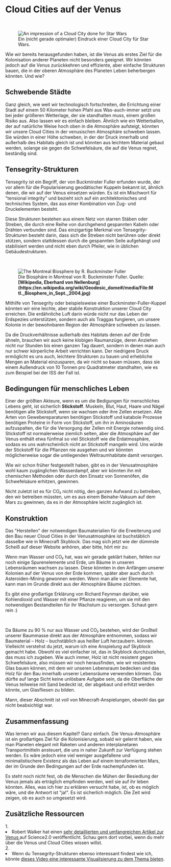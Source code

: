 
# Cloud Cities auf der Venus

<br/>
<figure>
<Image src={require(".//../../../resources/images/venus2.png")} alt="An impression of a Cloud City done for Star Wars" />
<figcaption style={{ color: "rgb(156, 156, 156)", fontSize: "14px", marginTop: "2px" }}>Ein (nicht gerade optimaler) Eindruck einer Cloud City für Star Wars.</figcaption>
</figure>

Wie wir bereits herausgefunden haben, ist die Venus als erstes Ziel für die Kolonisation anderer Planeten nicht besonders geeignet. Wir könnten jedoch auf die Venus zurückkehren und effiziente, aber einfache Strukturen bauen, die in der oberen Atmosphäre des Planeten Leben beherbergen könnten. Und wie?

## Schwebende Städte
Ganz gleich, wie weit wir technologisch fortschreiten, die Errichtung einer Stadt auf einem 50 Kilometer hohen Pfahl aus Was-auch-immer setzt uns bei jeder größeren Wetterlage, der sie standhalten muss, einem großen Risiko aus. Also lassen wir es einfach bleiben. Ähnlich wie ein Wetterballon, der auf natürliche Weise hoch oben in die Atmosphäre aufsteigt, könnten wir unsere Cloud Cities in der venusischen Atmosphäre schweben lassen. Sie würden in einer Höhe schweben, in der der Druck innerhalb und außerhalb des Habitats gleich ist und könnten aus leichtem Material gebaut werden, solange sie gegen die Schwefelsäure, die auf die Venus regnet, beständig sind.

## Tensegrity-Strukturen
Tensegrity ist ein Begriff, der von Buckminster Fuller erfunden wurde, der vor allem für die Popularisierung geodätischer Kuppeln bekannt ist, ähnlich denen, die wir auf der Venus einsetzen würden. Es ist ein Mischwort für "tensional integrity" und bezieht sich auf ein architektonisches und technisches System, das aus einer Kombination von Zug- und Druckelementen besteht. 

Diese Strukturen bestehen aus einem Netz von starren Stäben oder Streben, die durch eine Reihe von durchgehend gespannten Kabeln oder Drähten verbunden sind. Das einzigartige Merkmal von Tensegrity-Strukturen besteht darin, dass sich die Streben nicht berühren oder direkt stützen, sondern stattdessen durch die gespannten Seile aufgehängt und stabilisiert werden und nicht eben durch Pfeiler, wie in üblichen Gebäudestrukturen.

<br/>
<figure>
<Image src={require(".//../../../resources/images/dome.png")} alt="The Montreal Biosphere by R. Buckminster Fuller" />
<figcaption style={{ color: "rgb(156, 156, 156)", fontSize: "14px", marginTop: "2px" }}>Die Biosphäre in Montreal von R. Buckminster Fuller. Quelle: <strong>[Wikipedia, Eberhard von Nellenburg](https://en.wikipedia.org/wiki/Geodesic_dome#/media/File:Mtl._Biosphere_in_Sept._2004.jpg)</strong></figcaption>
</figure>

Mithilfe von Tensegrity oder beispielsweise einer Buckminster-Fuller-Kuppel könnten wir eine leichte, aber stabile Konstruktion unserer Cloud City erreichen. Die erdähnliche Luft darin würde nicht nur das Leben der Erdspezies unterstützen, sondern auch als Traggas fungieren, um unsere Kolonie in der bewohnbaren Region der Atmosphäre schweben zu lassen.

Da die Druckverhältnisse außerhalb des Habitats denen auf der Erde ähneln, brauchen wir auch keine klobigen Raumanzüge, deren Anziehen nicht nur Stunden bis einen ganzen Tag dauert, sondern in denen man auch nur schwer körperliche Arbeit verrichten kann. Der niedrigere Druck ermöglicht es uns auch, leichtere Strukturen zu bauen und erhebliche Mengen an Material einzusparen, da wir nicht so bauen müssen, dass sie einem Außendruck von 10 Tonnen pro Quadratmeter standhalten, wie es zum Beispiel bei der ISS der Fall ist.

## Bedingungen für menschliches Leben
Einer der größten Akteure, wenn es um die Bedigungen für menschliches Lebens geht, ist sicherlich <strong>Stickstoff</strong>. Muskeln, Blut, Haut, Haare und Nägel benötigen alle Stickstoff, wenn sie wachsen oder ihre Zellen ersetzen. Alle Arten von Gewebereparaturen benötigen Stickstoff und katabole Prozesse benötigen Proteine in Form von Stickstoff, um ihn in Aminosäuren aufzuspalten, die für die Versorgung der Zellen mit Energie notwendig sind. Stickstoff ist normalerweise ziemlich selten, aber die Atmosphäre auf der Venus enthält etwa fünfmal so viel Stickstoff wie die Erdatmosphäre, sodass es uns wahrscheinlich nicht an Stickstoff mangeln wird. Uns würde der Stickstoff für die Pflanzen nie ausgehen und wir könnten möglicherweise sogar die umliegenden Weltraumhabitate damit versorgen.

Wie wir schon früher festgestellt haben, gibt es in der Venusatmosphäre wohl kaum zugänglichen Wasserdampf, aber wir könnten ihn mit chemischen Methoden oder durch den Einsatz von Sonnenöfen, die Schwefelsäure erhitzen, gewinnen.

Nicht zuletzt ist es für CO₂ nicht nötig, den ganzen Aufwand zu betreiben, den wir betreiben müssten, um es aus einem Beinahe-Vakuum auf dem Mars zu gewinnen, da es in der Atmosphäre leicht zugänglich ist.

## Konstruktion
Das "Herstellen" der notwendigen Baumaterialien für die Erweiterung und den Bau neuer Cloud Cities in der Venusatmosphäre ist buchstäblich dasselbe wie in Minecraft Skyblock. Das mag sich jetzt wie der dümmste Scheiß auf dieser Website anhören, aber bitte, hört mir zu:

Wenn man Wasser und CO₂ hat, was wir gerade geklärt haben, fehlen nur noch einige Spurenelemente und Erde, um Bäume in unseren Lebensräumen wachsen zu lassen. Diese könnten in den Anfängen unserer Kolonien auf der Venus von der Erde kommen, später aber auch durch Asteroiden-Mining gewonnen werden. Wenn man alle vier Elemente hat, kann man im Grunde direkt aus der Atmosphäre Bäume züchten. 

Es gibt eine großartige Erklärung von Richard Feynman darüber, wie Kohlendioxid und Wasser mit einer Pflanze reagieren, um sie mit den notwendigen Bestandteilen für ihr Wachstum zu versorgen. Schaut gern rein :)

<br />
<YoutubeEmbed embedId="N1pIYI5JQLE" />

Da Bäume zu 90 % nur aus Wasser und CO₂ bestehen, wird der Großteil unserer Baummasse direkt aus der Atmosphäre entnommen, sodass wir Baumaterial – Holz – buchstäblich aus heißer Luft herzaubern. können. Vielleicht verstehst du jetzt, warum ich eine Anspielung auf Skyblock gemacht habe. Obwohl es viel einfacher ist, das in Skyblock durchzuziehen, das muss ich zugeben. Wie auch immer, Holz ist nicht resistent gegen Schwefelsäure, also müssen wir noch herausfinden, wie wir resistentes Glas bauen können, mit dem wir unseren Lebensraum bedecken und das Holz für den Bau innerhalb unserer Lebensräume verwenden können. Das dürfte auf lange Sicht keine unlösbare Aufgabe sein, da die Oberfläche der Venus teilweise mit Sand bedeckt ist, der abgebaut und erhitzt werden könnte, um Glasfliesen zu bilden.

Mann, dieser Abschnitt ist voll von Minecraft-Anspielungen, obwohl das gar nicht beabsichtigt war.

## Zusammenfassung
Was lernen wir aus diesem Kapitel? Ganz einfach. Die Venus-Atmosphäre ist ein großartiges Ziel für die Kolonisierung, sobald wir gelernt haben, wie man Planeten elegant mit Raketen und anderen interplanetaren Transportmitteln ansteuert, die uns in naher Zukunft zur Verfügung stehen werden. Es wäre jedoch eine viel weniger ausgefallene und minimalistischere Existenz als das Leben auf einem terraformierten Mars, der im Grunde den Bedingungen auf der Erde nachempfunden ist.

Es steht noch nicht fest, ob die Menschen die Mühen der Besiedlung der Venus jemals als erträglich empfinden werden, weil sie auf ihr leben könnten. Alles, was ich hier zu erklären versucht habe, ist, ob es möglich wäre, und die Antwort ist "ja!". Es ist sicherlich möglich. Die Zeit wird zeigen, ob es auch so umgesetzt wird.


## Zusätzliche Ressourcen
<AdditionalResources>
  <div>
    <span>1. </span><li>Robert Walker hat einen <a href="https://www.science20.com/robert_inventor/will_we_build_colonies_that_float_over_venus_like_buckminster_fullers_cloud_nine-127573" target="_blank">sehr detaillierten und umfangreichen Artikel zur Venus </a> auf Science2.0 veröffentlicht. Schau gern dort vorbei, wenn du mehr über die Venus und Cloud Cities wissen willst.</li>
  </div>
  <div>
    <span>2. </span><li>Wenn du Tensegrity-Strukturen ebenso interessant findest wie ich, könnte <a href="https://www.youtube.com/watch?v=ROnxjj5jPDs" target="_blank">dieses Video eine interessante Visualisierung zu dem Thema bieten</a>.</li>
  </div>
</AdditionalResources>


<Analytics />